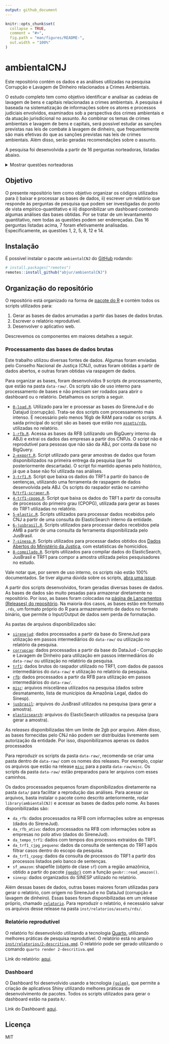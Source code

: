```yaml
---
output: github_document
---
```


<!-- README.md is generated from README.Rmd. Please edit that file -->

```r
knitr::opts_chunk$set(
  collapse = TRUE,
  comment = "#>",
  fig.path = "man/figures/README-",
  out.width = "100%"
)
```

# ambientalCNJ

<!-- badges: start -->
<!-- badges: end -->

Este repositório contém os dados e as análises utilizadas na pesquisa Corrupção e Lavagem de Dinheiro relacionados a Crimes Ambientais.

O estudo completo tem como objetivo identificar e analisar as cadeias de lavagem de bens e capitais relacionadas a crimes ambientais. A pesquisa é baseada na sistematização de informações sobre os atores e processos judiciais envolvidos, examinados sob a perspectiva dos crimes ambientais e da atuação jurisdicional no assunto. Ao combinar os temas de crimes ambientais e lavagem de bens e capitais, será possível estudar as sanções previstas nas leis de combate à lavagem de dinheiro, que frequentemente são mais efetivas do que as sanções previstas nas leis de crimes ambientais. Além disso, serão geradas recomendações sobre o assunto.

A pesquisa foi desenvolvida a partir de 16 perguntas norteadoras, listadas abaixo.

<details><summary>Mostrar questões norteadoras</summary>

1. Quais são as atividades que conectam e alimentam a cadeia de fluxos de capitais que promovem o desmatamento?
2. Quem são os atores envolvidos nos casos de lavagem de dinheiro e corrupção relacionados a crimes ambientais?
3. Quais são os desafios na diferenciação entre atividades legais e ilegais para fins de identificação de fluxos de lavagem de capitais?
4. Quais as teses jurídicas de defesa mais utilizadas nas ações envolvendo lavagem de dinheiro, fluxos de capitais para atividades ambientais ilegais e lavagem de dinheiro?
5. Existem padrões identificáveis nos casos judicializados quanto às circunstâncias, características dos autores, modalidades e tipos de crimes ambientais?
6. Quais são as decisões tomadas e seus fundamentos jurídicos de fato e a razão de decidir apresentadas nesses casos?
7. Qual o papel do Poder Judiciário no combate à lavagem de dinheiro e corrupção relacionados a crimes ambientais?
8. Quais os principais segmentos econômicos ou grupos empresariais que estão envolvidos na cadeia de produção que tenha alguma relação com crime ambiental (indústria de equipamentos pesados, maquinário agrícola, maquinário de mineração, táxi aéreo, bancos e instituições financeiras de fomento agrícola, leasing)?
9. Como especificar, em caso de crimes ambientais complexos e de grande monta, os mandantes indiretos? Há pessoas jurídicas envolvidas? Há desconsideração de pessoa jurídica nesses casos?
10. Há normas de ESG (*environmental*, *social*, *and Governance*) que podem reduzir a lavagem de capitais e o fluxo de capitais para atividades ambientais ilegais?
11. Há atos normativos ou diretrizes no âmbito da Estratégia Nacional de Combate à Corrupção e à Lavagem de Dinheiro - ENCCLA, do Banco Central do Brasil e/ou do Conselho de Controle de Atividades Financeiras - COAF que podem facilitar a identificação de fluxo de capitais em matéria ambiental?
12. Há correlação entre a incidência de crimes contra a vida ou ameaça em regiões de alta ocorrência de desmatamento, ou mineração ilegal ou crimes ambientais em geral?
13. Há relação entre a ocorrência da alta incidência de demandas judiciais de conflitos fundiários com crimes ambientais ou crimes contra a vida?
14. Qual o tempo de duração médio das ações criminais que envolvam a temática ambiental? 
15. Qual a quantidade de ações criminais que apuram crimes contra a vida ou de ameaça contra pessoas ligadas à defesa do meio ambiente ou de movimentos relacionados à proteção de populações indígenas e/ou povos tradicionais que ingressam por ano? Qual o tempo de duração médio dessas ações? Quais as espécies de crime cometidas? Qual a efetividade da identificação da autoria e do cumprimento da pena?
16. Qual a quantidade de ações criminais que apuram crimes relacionados à questão fundiária que ingressam por ano? Qual o tempo de duração médio dessas ações? Quais as espécies de crime cometidas? Qual a efetividade da identificação da autoria e do cumprimento da pena?

</details>


## Objetivo

O presente repositório tem como objetivo organizar os códigos utilizados para i) baixar e processar as bases de dados, ii) escrever um relatório que responde às perguntas de pesquisa que podem ser investigadas do ponto de vista empírico-quantitativo e iii) disponibilizar um dashboard contendo algumas análises das bases obtidas. Por se tratar de um levantamento quantitativo, nem todas as questões podem ser endereçadas. Das 16 perguntas listadas acima, 7 foram efetivamente analisadas. Especificamente, as questões 1, 2, 5, 8, 12 e 14.

## Instalação

É possível instalar o pacote `ambientalCNJ` do [GitHub](https://github.com/) rodando:

``` r
# install.packages("remotes")
remotes::install_github("abjur/ambientalCNJ")
```

## Organização do repositório

O repositório está organizado na forma de [pacote do R](https://r-pkgs.org) e contém todos os scripts utilizados para:

1. Gerar as bases de dados arrumadas a partir das bases de dados brutas.
1. Escrever o relatório reprodutível.
1. Desenvolver o aplicativo web.

Descrevemos os componentes em maiores detalhes a seguir.

### Processamento das bases de dados brutas

Este trabalho utilizou diversas fontes de dados. Algumas foram enviadas pelo Conselho Nacional de Justiça (CNJ), outras foram obtidas a partir de dados abertos, e outras foram obtidas via raspagem de dados.

Para organizar as bases, foram desenvolvidos 9 scripts de processamento, que estão na pasta `data-raw/`. Os scripts são de uso interno para processamento de bases e não precisam ser rodados para abrir o dashboard ou o relatório. Detalhamos os scripts a seguir.

- [`0-load.R`](https://github.com/abjur/ambientalCNJ/blob/main/data-raw/0-load.R). Utilizado para ler e processar as bases do SireneJud e do Datajud (corrupção). Trata-se dos scripts com processamento mais intenso. É necessário pelo menos 16gb de RAM para rodar os scripts. A saída principal do script são as bases que estão nos [`assets/rds`](https://github.com/abjur/ambientalCNJ/tree/main/inst/relatorios/assets/rds), utilizadas no relatório.
- [`1-rfb.R`](https://github.com/abjur/ambientalCNJ/blob/main/data-raw/1-rfb.R). Acessa as bases da RFB (utilizando um BigQuery interno da ABJ) e extrai os dados das empresas a partir dos CNPJs. O script não é reprodutível para pessoas que não são da ABJ, por conta da base no BigQuery.
- [`2-export.R`](https://github.com/abjur/ambientalCNJ/blob/main/data-raw/2-export.R). Script utilizado para gerar amostras de dados que foram disponibilizados na primeira entrega da pesquisa (que foi posteriormente descartada). O script foi mantido apenas pelo histórico, já que a base não foi utilizada nas análises.
- [`3-trf1.R`](https://github.com/abjur/ambientalCNJ/blob/main/data-raw/3-trf1.R). Script que baixa os dados do TRF1 a partir do banco de sentenças, utilizando uma ferramenta de raspagem de dados desenvolvida pela ABJ. Os scripts do raspador estão no caminho [`R/trf1-scraper.R`](https://github.com/abjur/ambientalCNJ/tree/main/R/trf1-scraper.R).
- [`4-trf1-cpopg.R`](https://github.com/abjur/ambientalCNJ/blob/main/data-raw/4-trf1-cpopg.R). Script que baixa os dados do TRF1 a partir da consulta de processos do primeiro grau (CPOPG), utilizada para gerar as bases do TRF1 utilizadas no relatório.
- [`5-elastic.R`](https://github.com/abjur/ambientalCNJ/blob/main/data-raw/5-elastic.R). Scripts utilizados para processar dados recebidos pelo CNJ a partir de uma consulta do ElasticSearch interno da entidade.
- [`6-jusbrasil.R`](https://github.com/abjur/ambientalCNJ/blob/main/data-raw/6-jusbrasil.R). Scripts utilizados para processar dados recebidos pela AMB a partir de uma consulta da ferramenta disponibilizada pelo JusBrasil.
- [`7-sinesp.R`](https://github.com/abjur/ambientalCNJ/blob/main/data-raw/7-sinesp.R). Scripts utilizados para processar dados obtidos dos [Dados Abertos do Ministério da Justiça](https://dados.gov.br/dados/conjuntos-dados/sistema-nacional-de-estatisticas-de-seguranca-publica), com estatísticas de homicídios.
- [`8-compilado.R`](https://github.com/abjur/ambientalCNJ/blob/main/data-raw/7-sinesp.R). Scripts utilizados para compilar dados do ElasticSearch, JusBrasil e TRF1 para compor a amostra utilizada pelos pesquisadores no estudo.

Vale notar que, por serem de uso interno, os scripts não estão 100% documentados. Se tiver alguma dúvida sobre os scripts, [abra uma issue](https://github.com/abjur/ambientalCNJ/issues).

A partir dos scripts desenvolvidos, foram geradas diversas bases de dados. As bases de dados são muito pesadas para armazenar diretamente no repositório. Por isso, as bases foram colocadas na [página de Lançamentos (Releases) do repositório](https://github.com/abjur/ambientalCNJ/releases). Na maioria dos casos, as bases estão em formato `.rds`, um formato próprio do R para armazenamento de dados no formato binário, que permite o Input/Output de dados sem perda de formatação.

As pastas de arquivos disponibilizados são:

- [`sirenejud`](https://github.com/abjur/ambientalCNJ/releases/tag/sirenejud): dados processados a partir da base do SireneJud para utilização em passos intermediários do `data-raw/` ou utilização no relatório da pesquisa.
- [`corrupcao`](https://github.com/abjur/ambientalCNJ/releases/tag/corrupcao): dados processados a partir da base do DataJud - Corrupção e Lavagem de Dinheiro para utilização em passos intermediários do `data-raw/` ou utilização no relatório da pesquisa.
- [`trf1`](https://github.com/abjur/ambientalCNJ/releases/tag/trf1): dados brutos do raspador utilizado no TRF1, com dados de passos intermediários do `data-raw/` e utilização no relatório da pesquisa.
- [`rfb`](https://github.com/abjur/ambientalCNJ/releases/tag/rfb): dados processados a partir da RFB para utilização em passos intermediários do `data-raw/`.
- [`misc`](https://github.com/abjur/ambientalCNJ/releases/tag/misc): arquivos miscelânea utilizados na pesquisa (dados sobre desmatamento, lista de municípios da Amazônia Legal, dados do Sinesp).
- [`jusbrasil`](https://github.com/abjur/ambientalCNJ/releases/tag/jusbrasil): arquivos do JusBrasil utilizados na pesquisa (para gerar a amostra).
- [`elasticsearch`](https://github.com/abjur/ambientalCNJ/releases/tag/elasticsearch): arquivos do ElasticSearch utilizados na pesquisa (para gerar a amostra).

As *releases* disponibilizadas têm um limite de 2gb por arquivo. Além disso, as bases fornecidas pelo CNJ não podem ser distribuídas livremente sem autorização da entidade. Por isso, disponibilizamos apenas os dados processados

Para reproduzir os scripts da pasta `data-raw/`, recomenda-se criar uma pasta dentro de `data-raw/` com os nomes dos releases. Por exemplo, copiar os arquivos que estão na release [`misc`](https://github.com/abjur/ambientalCNJ/releases/tag/misc) para a pasta `data-raw/misc`. Os scripts da pasta `data-raw/` estão preparados para ler arquivos com esses caminhos.

Os dados processados pequenos foram disponibilizados diretamente na pasta `data/` para facilitar a reprodução das análises. Para acessar os arquivos, basta instalar o pacote como descrito anteriormente, rodar `library(ambientalCNJ)` e acessar as bases de dados pelo nome. As bases disponibilizadas são:

- `da_rfb`: dados processados na RFB com informações sobre as empresas (dados do SireneJud).
- `da_rfb_ativo`: dados processados na RFB com informações sobre as empresas no polo ativo (dados do SireneJud).
- `da_tempo_trf1`: dados com tempos dos processos extraídos do TRF1.
- `da_trf1_cjpg_pequeno`: dados da consulta de sentenças do TRF1 após filtrar casos dentro do escopo da pesquisa.
- `da_trf1_cpopg`: dados da consulta de processos do TRF1 a partir dos processos listados pelo banco de sentenças.
- `sf_amazon`: shapefile (objeto de clase `sf`) com a região amazônica, obtido a partir do pacote [`{geobr}`](https://ipeagit.github.io/geobr/) com a função `geobr::read_amazon()`.
- `sinesp`: dados organizados do SINESP utilizado no relatório.

Além dessas bases de dados, outras bases maiores foram utilizadas para gerar o relatório, com origem no SireneJud e no DataJud (corrupção e lavagem de dinheiro). Essas bases foram disponibilizadas em um release próprio, chamado [`relatorio`](https://github.com/abjur/ambientalCNJ/releases/tag/relatorio). Para reproduzir o relatório, é necessário salvar os arquivos desse release na pasta `inst/relatorios/assets/rds/`.

### Relatório reprodutível

O relatório foi desenvolvido utilizando a tecnologia [Quarto](https://quarto.org), utilizando melhores práticas de pesquisa reprodutível. O relatório está no arquivo [`inst/relatorios/2-descritiva.qmd`](https://github.com/abjur/ambientalCNJ/blob/main/inst/relatorios/2-descritiva.qmd). O relatório pode ser gerado utilizando o comando `quarto render 2-descritiva.qmd`

Link do relatório: [aqui](abj.quarto.pub/ambientalcnj).

### Dashboard

O Dashboard foi desenvolvido usando a tecnologia [`{golem}`](https://thinkr-open.github.io/golem/), que permite a criação de aplicativos Shiny utilizando melhores práticas de desenvolvimento de pacotes. Todos os scripts utilizados para gerar o dashboard estão na pasta `R/`.

Link do Dashboard: [aqui](abjur.shinyapps.io/ambientalCNJ).

## Licença

MIT
